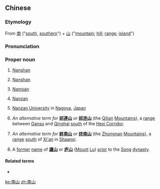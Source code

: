 ==Chinese==
{{zh-forms}}
{{wikipedia|Nanshan}}
{{wikipedia|南山|lang=zh}}

===Etymology===
From [[南]] ("[[south]], [[southern]]") + [[山]] ("[[mountain]]; [[hill]]; [[range]]; [[island]]")

===Pronunciation===
{{zh-pron
|m=Nánshān
|c=naam4 saan1
|cat=pn
}}

===Proper noun===
{{zh-proper noun}}

# {{lb|zh|geography}} [[Nanshan]] {{gloss|[[various]] [[town]]s, [[district]]s, and [[subdistrict]]s of [[China]]}}
# {{lb|zh|geography}} [[Nanshan]] {{gloss|a [[dormant]] [[volcano]] in [[northeastern]] [[China]]'s [[Keluo]] [[volcanic]] [[field]]}}
# {{lb|zh|geography}} [[Namsan]] {{gloss|[[various]] [[hill]]s and [[mountain]]s of [[Korea]]}}
# {{lb|zh|historical}} [[Nanzan]] {{gloss|a [[former]] [[kingdom]] on [[Okinawa]] [[island]]}}
# {{abbreviation of|南山大学|dot=:|lang=zh}} [[w:Nanzan University|Nanzan University]] in [[Nagoya]], [[Japan]]
# {{lb|zh|geography|uncommon}} ''An alternative term for'' '''[[祁連山]]''' ''or'' '''[[祁连山]]''' (the [[Qilian]] [[mountains|Mountains]]), a [[range]] between [[Gansu]] and [[Qinghai]] [[south]] of the [[Hexi Corridor]].
# {{lb|zh|geography|uncommon}} ''An alternative term for'' '''[[終南山]]''' ''or'' '''[[终南山]]''' (the [[Zhongnan]] [[mountains|Mountains]]), a [[range]] [[south]] of [[Xi'an]] in [[Shaanxi]].
# {{lb|zh|geography|obsolete}} A [[former]] [[name]] of '''[[廬山]]''' or '''[[庐山]]''' ([[mount|Mount]] [[Lu]]) [[prior]] to the [[Song]] [[dynasty]].

====Related terms====
* {{zh-l|馬歡島|[[Nanshan]] [[island|Island]] in the [[Spratlies]]}}

[[ko:南山]]
[[zh:南山]]